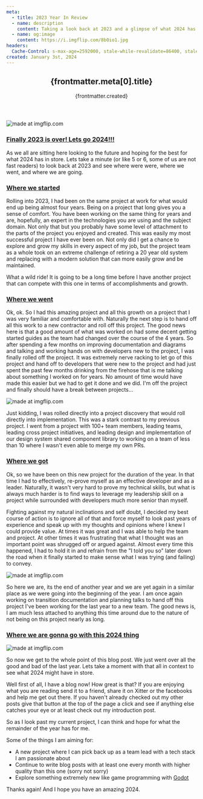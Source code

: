 ```yaml
---
meta:
  - title: 2023 Year In Review
  - name: description
    content: Taking a look back at 2023 and a glimpse of what 2024 has in store.
  - name: og:image
    content: https://i.imgflip.com/8b0io1.jpg
headers:
  Cache-Control: s-max-age=2592000, stale-while-revalidate=86400, stale-if-error=604800
created: January 3st, 2024
---
```



<header className="py-12">
  <h2 className="leading-relaxed text-3xl">{frontmatter.meta[0].title}</h2>
  <p className="leading-normal text-gray-600 dark:text-gray-300">
    {frontmatter.created}
  </p>
</header>

<img src="https://i.imgflip.com/8b0io1.jpg" title="made at imgflip.com" />

<div className="max-w-3xl *:my-8 [&>p]:text-lg [&>p]:leading-relaxed [&>p>a]:text-blue-500 [&>h3]:text-2xl [&>ul]:list-disc [&>ul]:ml-4">

<h3 id="finally">
  <a href="#finally">Finally 2023 is over! Lets go 2024!!!</a>
</h3>

As we all are sitting here looking to the future and hoping for the best for what 2024 has in store. Lets take a minute (or like 5 or 6, some of us are not fast readers) to look back at 2023 and see where were were, where we went, and where we are going.

<h3 id="where-we-started">
  <a href="#where-we-started">Where we started</a>
</h3>

Rolling into 2023, I had been on the same project at work for what would end up being almost four years. Being on a project that long gives you a sense of comfort. You have been working on the same thing for years and are, hopefully, an expert in the technologies you are using and the subject domain. Not only that but you probably have some level of attachment to the parts of the project you enjoyed and created. This was easily my most successful project I have ever been on. Not only did I get a chance to explore and grow my skills in every aspect of my job, but the project team as a whole took on an extreme challenge of retiring a 20 year old system and replacing with a modern solution that can more easily grow and be maintained.

What a wild ride! It is going to be a long time before I have another project that can compete with this one in terms of accomplishments and growth.

<h3 id="where-we-went">
  <a href="#where-we-went">Where we went</a>
</h3>

Ok, ok. So I had this amazing project and all this growth on a project that I was very familiar and comfortable with. Naturally the next step is to hand off all this work to a new contractor and roll off this project. The good news here is that a good amount of what was worked on had some decent getting started guides as the team had changed over the course of the 4 years. So after spending a few months on improving documentation and diagrams and talking and working hands on with developers new to the project, I was finally rolled off the project. It was extremely nerve racking to let go of this project and hand off to developers that were new to the project and had just spent the past few months drinking from the firehose that is me talking about something I worked on for years. No amount of time would have made this easier but we had to get it done and we did. I'm off the project and finally should have a break between projects...

<img src="https://i.imgflip.com/8b8rzn.jpg" title="made at imgflip.com" />

Just kidding, I was rolled directly into a project discovery that would roll directly into implementation. This was a stark contrast to my previous project. I went from a project with 100+ team members, leading teams, leading cross project initiatives, and leading design and implementation of our design system shared component library to working on a team of less than 10 where I wasn't even able to merge my own PRs.

<h3 id="where-we-got">
  <a href="#where-we-got">Where we got</a>
</h3>

Ok, so we have been on this new project for the duration of the year. In that time I had to effectively, re-prove myself as an effective developer and as a leader. Naturally, it wasn't very hard to prove my technical skills, but what is always much harder is to find ways to leverage my leadership skill on a project while surrounded with developers much more senior than myself.

Fighting against my natural inclinations and self doubt, I decided my best course of action is to ignore all of that and force myself to look past years of experience and speak up with my thoughts and opinions where I knew I could provide value. At times it was great and I was able to help the team and project. At other times it was frustrating that what I thought was an important point was shrugged off or argued against. Almost every time this happened, I had to hold it in and refrain from the "I told you so" later down the road when it finally started to make sense what I was trying (and failing) to convey.

<img src="https://i.imgflip.com/8b8sv8.jpg" title="made at imgflip.com" />

So here we are, its the end of another year and we are yet again in a similar place as we were going into the beginning of the year. I am once again working on transition documentation and planning talks to hand off this project I've been working for the last year to a new team. The good news is, I am much less attached to anything this time around due to the nature of not being on this project nearly as long.

<h3 id="where-are-we-going">
  <a href="#where-are-we-going">Where we are gonna go with this 2024 thing</a>
</h3>

<img src="https://i.imgflip.com/8b8syz.jpg" title="made at imgflip.com" />

So now we get to the whole point of this blog post. We just went over all the good and bad of the last year. Lets take a moment with that all in context to see what 2024 might have in store.

Well first of all, I have a blog now! How great is that? If you are enjoying what you are reading send it to a friend, share it on Xitter or the facebooks and help me get out there. If you haven't already checked out my other posts give that button at the top of the page a click and see if anything else catches your eye or at least check out my introduction post.

So as I look past my current project, I can think and hope for what the remainder of the year has for me.

Some of the things I am aiming for:

- A new project where I can pick back up as a team lead with a tech stack I am passionate about
- Continue to write blog posts with at least one every month with higher quality than this one (sorry not sorry)
- Explore something extremely new like game programming with <a href="https://godotengine.org/" className="text-blue-500">Godot</a>

Thanks again! And I hope you have an amazing 2024.

</div>

